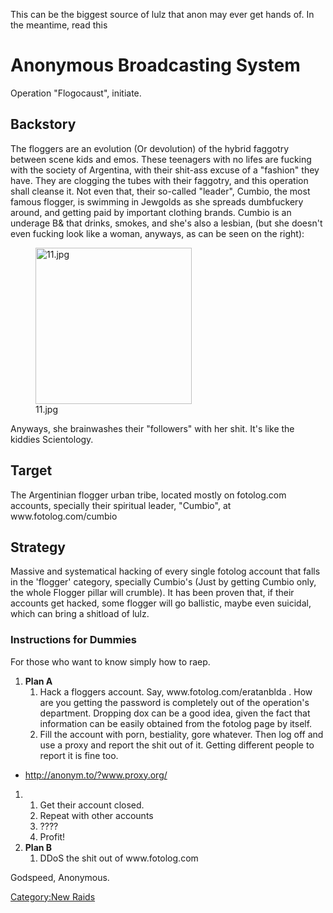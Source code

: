 This can be the biggest source of lulz that anon may ever get hands of. In the meantime, read this

=Anonymous Broadcasting System=
Operation "Flogocaust", initiate.

==Backstory==
The floggers are an evolution (Or devolution) of the hybrid faggotry between scene kids and emos. These teenagers with no lifes are fucking with the society of Argentina, with their shit-ass excuse of a "fashion" they have. They are clogging the tubes with their faggotry, and this operation shall cleanse it. Not even that, their so-called "leader", Cumbio, the most famous flogger, is swimming in Jewgolds as she spreads dumbfuckery around, and getting paid by important clothing brands. Cumbio is an underage B& that drinks, smokes, and she's also a lesbian, (but she doesn't even fucking look like a woman, anyways, as can be seen on the right):

[[Image:11.jpg|right|250px]]

Anyways, she brainwashes their "followers" with her shit. It's like the kiddies Scientology.

==Target==
The Argentinian flogger urban tribe, located mostly on fotolog.com accounts, specially their spiritual leader, "Cumbio", at www.fotolog.com/cumbio

==Strategy==
Massive and systematical hacking of every single fotolog account that falls in the 'flogger' category, specially Cumbio's (Just by getting Cumbio only, the whole Flogger pillar will crumble). It has been proven that, if their accounts get hacked, some flogger will go ballistic, maybe even suicidal, which can bring a shitload of lulz.

===Instructions for Dummies===
For those who want to know simply how to raep.

# '''Plan A'''
## Hack a floggers account. Say, www.fotolog.com/eratanblda . How are you getting the password is completely out of the operation's department. Dropping dox can be a good idea, given the fact that information can be easily obtained from the fotolog page by itself.
## Fill the account with porn, bestiality, gore whatever. Then log off and use a proxy and report the shit out of it. Getting different people to report it is fine too.
* http://anonym.to/?www.proxy.org/
## Get their account closed.
## Repeat with other accounts
## ???? 
## Profit! 
# '''Plan B''' 
## DDoS the shit out of www.fotolog.com 

Godspeed, Anonymous.

[[Category:New Raids]]